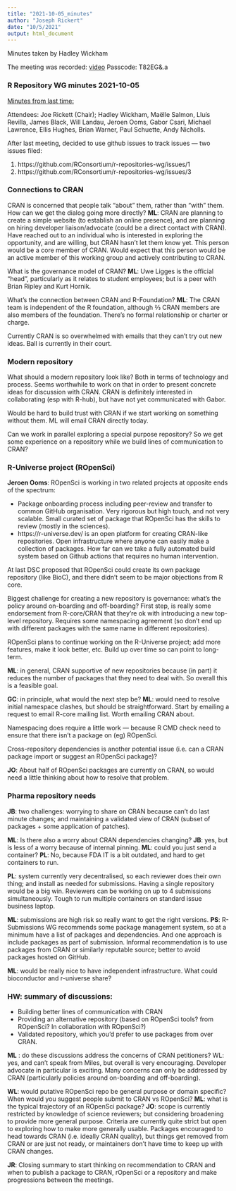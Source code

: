 ```yaml
---
title: "2021-10-05_minutes"
author: "Joseph Rickert"
date: "10/5/2021"
output: html_document
---
```

Minutes taken by Hadley Wickham

The meeting was recorded: [video](https://rstudio.zoom.us/rec/share/smbRfQx85FwCx81aPl9gud69jJ6yChbxxNS3wXUD4m_vtOQpL5pJLw5G8X1Rdoz7.xdPgxZThcvMBM-64) Passcode: T82EG&.a

### R Repository WG minutes 2021-10-05
[Minutes from last time:](https://github.com/RConsortium/r-repositories-wg/tree/main/minutes (these minutes will also go there after the meeting))

Attendees: Joe Rickett (Chair); Hadley Wickham, Maëlle Salmon, Lluís Revilla, James Black, Will Landau, Jeroen Ooms, Gabor Csari, Michael Lawrence, Ellis Hughes, Brian Warner, Paul Schuette, Andy Nicholls.

After last meeting, decided to use github issues to track issues — two issues filed:  

1. https://github.com/RConsortium/r-repositories-wg/issues/1 
2. https://github.com/RConsortium/r-repositories-wg/issues/3

### Connections to CRAN
CRAN is concerned that people talk “about” them, rather than “with” them. How can we get the dialog going more directly? 
**ML**: CRAN are planning to create a simple website (to establish an online presence), and are planning on hiring developer liaison/advocate (could be a direct contact with CRAN). Have reached out to an individual who is interested in exploring the opportunity, and are willing, but CRAN hasn’t let them know yet. This person would be a core member of CRAN. Would expect that this person would be an active member of this working group and actively contributing to CRAN.

What is the governance model of CRAN? **ML**: Uwe Ligges is the official “head”, particularly as it relates to student employees; but is a peer with Brian Ripley and Kurt Hornik. 

What’s the connection between CRAN and R-Foundation? **ML**: The CRAN team is independent of the R foundation, although ⅔ CRAN members are also members of the foundation. There’s no formal relationship or charter or charge.

Currently CRAN is so overwhelmed with emails that they can’t try out new ideas. Ball is currently in their court.

### Modern repository
What should a modern repository look like? Both in terms of technology and process. Seems worthwhile to work on that in order to present concrete ideas for discussion with CRAN. CRAN is definitely interested in collaborating (esp with R-hub), but have not yet communicated with Gabor.

Would be hard to build trust with CRAN if we start working on something without them. ML will email CRAN directly today.

Can we work in parallel exploring a special purpose repository? So we get some experience on a repository while we build lines of communication to CRAN?

### R-Universe project (ROpenSci)
**Jeroen Ooms**: ROpenSci is working in two related projects at opposite ends of the spectrum:

* Package onboarding process including peer-review and transfer to common GitHub organisation. Very rigorous but high touch, and not very scalable. Small curated set of package that ROpenSci has the skills to review (mostly in the sciences).
* https://r-universe.dev/ is an open platform for creating CRAN-like repositories. Open infrastructure where anyone can easily make a collection of packages. How far can we take a fully automated build system based on Github actions that requires no human intervention.

At last DSC proposed that ROpenSci could create its own package repository (like BioC), and there didn’t seem to be major objections from R core.

Biggest challenge for creating a new repository is governance: what’s the policy around on-boarding and off-boarding? First step, is really some endorsement from R-core/CRAN that they’re ok with introducing a new top-level repository. Requires some namespacing agreement (so don’t end up with different packages with the same name in different repositories).

ROpenSci plans to continue working on the R-Universe project; add more features, make it look better, etc. Build up over time so can point to long-term.

**ML**: in general, CRAN supportive of new repositories because (in part) it reduces the number of packages that they need to deal with. So overall this is a feasible goal.

**GC**: in principle, what would the next step be? **ML**: would need to resolve initial namespace clashes, but should be straightforward. Start by emailing a request to email R-core mailing list. Worth emailing CRAN about.

Namespacing does require a little work — because R CMD check need to ensure that there isn’t a package on (eg) ROpenSci. 

Cross-repository dependencies is another potential issue (i.e. can a CRAN package import or suggest an ROpenSci package)?

**JO**: About half of ROpenSci packages are currently on CRAN, so would need a little thinking about how to resolve that problem.

### Pharma repository needs

**JB**: two challenges: worrying to share on CRAN because can’t do last minute changes; and maintaining a validated view of CRAN (subset of packages + some application of patches).

**ML**: Is there also a worry about CRAN dependencies changing? **JB**: yes, but is less of a worry because of internal pinning. **ML**: could you just send a container? **PL**: No, because FDA IT is a bit outdated, and hard to get containers to run.

**PL**: system currently very decentralised, so each reviewer does their own thing; and install as needed for submissions. Having a single repository would be a big win. Reviewers can be working on up to 4 submissions simultaneously. Tough to run multiple containers on standard issue business laptop.

**ML**: submissions are high risk so really want to get the right versions. **PS**: R-Submissions WG recommends some package management system, so at a minimum have a list of packages and dependencies. And one approach is include packages as part of submission. Informal recommendation is to use packages from CRAN or similarly reputable source; better to avoid packages hosted on GitHub.

**ML**: would be really nice to have independent infrastructure. What could bioconductor and r-universe share? 

### HW: summary of discussions:

* Building better lines of communication with CRAN
* Providing an alternative repository (based on ROpenSci tools? from ROpenSci? In collaboration with ROpenSci?)
* Validated repository, which you’d prefer to use packages from over CRAN.

**ML** : do these discussions address the concerns of CRAN petitioners? WL: yes, and can’t speak from Miles, but overall is very encouraging. Developer advocate in particular is exciting. Many concerns can only be addressed by CRAN (particularly policies around on-boarding and off-boarding).

**WL**: would putative ROpenSci repo be general purpose or domain specific? When would you suggest people submit to CRAN vs ROpenSci? **ML**: what is the typical trajectory of an ROpenSci package? **JO**: scope is currently restricted by knowledge of science reviewers; but considering broadening to provide more general purpose. Criteria are currently quite strict but open to exploring how to make more generally usable. Packages encouraged to head towards CRAN (i.e. ideally CRAN quality), but things get removed from CRAN or are just not ready, or maintainers don’t have time to keep up with CRAN changes.

**JR**: Closing summary to start thinking on recommendation to CRAN and when to publish a package to CRAN, rOpenSci or a repository and make progressions between the meetings. 

